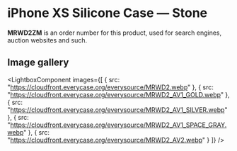 
# iPhone XS Silicone Case — Stone

<Callout type='info' emoji='👉🏻'>**MRWD2ZM** is an order number for this product, used for search engines, auction websites and such.</Callout>

## Image gallery

<LightboxComponent
    images={[
      {
        src: "https://cloudfront.everycase.org/everysource/MRWD2.webp"
      },
      {
        src: "https://cloudfront.everycase.org/everysource/MRWD2_AV1_GOLD.webp"
      },
      {
        src: "https://cloudfront.everycase.org/everysource/MRWD2_AV1_SILVER.webp"
      },
      {
        src: "https://cloudfront.everycase.org/everysource/MRWD2_AV1_SPACE_GRAY.webp"
      },
      {
        src: "https://cloudfront.everycase.org/everysource/MRWD2_AV2.webp"
      }
    ]}
  />

